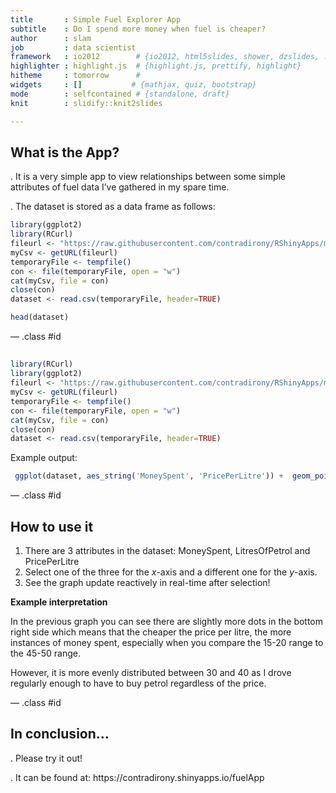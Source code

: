 ```yaml
---
title       : Simple Fuel Explorer App
subtitle    : Do I spend more money when fuel is cheaper?
author      : slam
job         : data scientist
framework   : io2012        # {io2012, html5slides, shower, dzslides, ...}
highlighter : highlight.js  # {highlight.js, prettify, highlight}
hitheme     : tomorrow      # 
widgets     : []           # {mathjax, quiz, bootstrap}
mode        : selfcontained # {standalone, draft}
knit        : slidify::knit2slides

---
```


## What is the App?

. It is a very simple app to view relationships between some simple attributes of fuel data I've gathered in my spare time.

. The dataset is stored as a data frame as follows:

```r
library(ggplot2)
library(RCurl)
fileurl <- "https://raw.githubusercontent.com/contradirony/RShinyApps/master/fuel_1314.csv"
myCsv <- getURL(fileurl)
temporaryFile <- tempfile()
con <- file(temporaryFile, open = "w")
cat(myCsv, file = con) 
close(con)
dataset <- read.csv(temporaryFile, header=TRUE)
```

```r
head(dataset)
```

--- .class #id 

## 


```r
library(RCurl)
library(ggplot2)
fileurl <- "https://raw.githubusercontent.com/contradirony/RShinyApps/master/fuel_1314.csv"
myCsv <- getURL(fileurl)
temporaryFile <- tempfile()
con <- file(temporaryFile, open = "w")
cat(myCsv, file = con) 
close(con)
dataset <- read.csv(temporaryFile, header=TRUE)
```
Example output:
```r
 ggplot(dataset, aes_string('MoneySpent', 'PricePerLitre')) +  geom_point(size=3) 

```

--- .class #id 

## How to use it

1. There are 3 attributes in the dataset: MoneySpent, LitresOfPetrol and PricePerLitre
2. Select one of the three for the *x*-axis and a different one for the *y*-axis.
3. See the graph update reactively in real-time after selection!


**Example interpretation**

In the previous graph you can see there are slightly more dots in the bottom right side which means that the cheaper the price per litre, the more instances of money spent, especially when you compare the 15-20 range to the 45-50 range.

However, it is more evenly distributed between 30 and 40 as I drove regularly enough to have to buy petrol regardless of the price.

--- .class #id 

## In conclusion...

. Please try it out!


. It can be found at: https://contradirony.shinyapps.io/fuelApp

